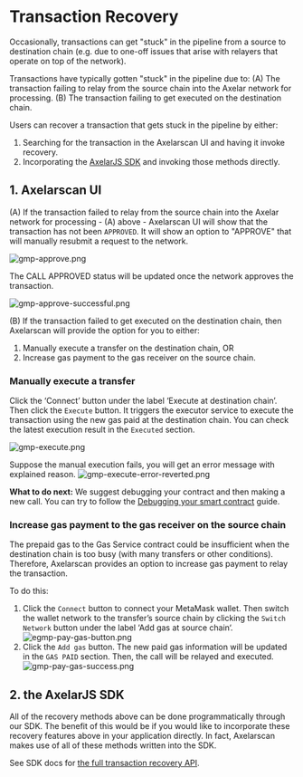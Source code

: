 # Transaction Recovery
Occasionally, transactions can get "stuck" in the pipeline from a source to destination chain (e.g. due to one-off issues that arise with relayers that operate on top of the network).

Transactions have typically gotten "stuck" in the pipeline due to:
(A) The transaction failing to relay from the source chain into the Axelar network for processing.
(B) The transaction failing to get executed on the destination chain.

Users can recover a transaction that gets stuck in the pipeline by either: 
1. Searching for the transaction in the Axelarscan UI and having it invoke recovery.
2. Incorporating the [AxelarJS SDK](/dev/axelarjs-sdk/token-transfer-dep-addr) and invoking those methods directly.

## 1. Axelarscan UI

(A) If the transaction failed to relay from the source chain into the Axelar network for processing - (A) above - Axelarscan UI will show that the transaction has not been `APPROVED`. It will show an option to "APPROVE" that will manually resubmit a request to the network.

![gmp-approve.png](/images/gmp-approve.png)

The CALL APPROVED status will be updated once the network approves the transaction.

![gmp-approve-successful.png](/images/gmp-approve-successful.png)

(B) If the transaction failed to get executed on the destination chain, then Axelarscan will provide the option for you to either:
1. Manually execute a transfer on the destination chain, OR
2. Increase gas payment to the gas receiver on the source chain.

### Manually execute a transfer
Click the ‘Connect’ button under the label ‘Execute at destination chain’. Then click the `Execute` button. It triggers the executor service to execute the transaction using the new gas paid at the destination chain. You can check the latest execution result in the `Executed` section.

![gmp-execute.png](/images/gmp-execute.png)

Suppose the manual execution fails, you will get an error message with explained reason.
![gmp-execute-error-reverted.png](/images/gmp-execute-error-reverted.png)

**What to do next:** We suggest debugging your contract and then making a new call. You can try to follow the [Debugging your smart contract](/dev/general-message-passing/debug/debugging-your-smart-contract) guide.

### Increase gas payment to the gas receiver on the source chain
The prepaid gas to the Gas Service contract could be insufficient when the destination chain is too busy (with many transfers or other conditions). Therefore, Axelarscan provides an option to increase gas payment to relay the transaction. 

To do this:
1. Click the `Connect` button to connect your MetaMask wallet. Then switch the wallet network to the transfer’s source chain by clicking the `Switch Network` button under the label ‘Add gas at source chain‘.
![egmp-pay-gas-button.png](/images/gmp-pay-gas-button.png)
2. Click the `Add gas` button. The new paid gas information will be updated in the `GAS PAID` section. Then, the call will be relayed and executed.
![gmp-pay-gas-success.png](/images/gmp-pay-gas-success.png)

## 2. the AxelarJS SDK

All of the recovery methods above can be done programmatically through our SDK. The benefit of this would be if you would like to incorporate these recovery features above in your application directly. In fact, Axelarscan makes use of all of these methods written into the SDK. 

See SDK docs for [the full transaction recovery API](/dev/axelarjs-sdk/tx-status-query-recovery#query-transaction-status-by-txhash).
